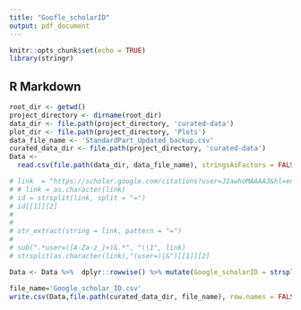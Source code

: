 ```yaml
---
title: "Goofle_scholarID"
output: pdf_document
---
```


```r
knitr::opts_chunk$set(echo = TRUE)
library(stringr)
```

## R Markdown


```r
root_dir <- getwd()
project_directory <- dirname(root_dir)
data_dir <- file.path(project_directory, 'curated-data')
plot_dir <- file.path(project_directory, 'Plots')
data_file_name <- 'StandardPart_Updated_backup.csv'
curated_data_dir <- file.path(project_directory, 'curated-data')
Data <-
  read.csv(file.path(data_dir, data_file_name), stringsAsFactors = FALSE)
```


```r
# link  = "https://scholar.google.com/citations?user=J1awhoMAAAAJ&hl=en"
# # link = as.character(link)
# id = strsplit(link, split = "=")
# id[[1]][2]
# 
# 
# str_extract(string = link, pattern = "=")
# 
# sub(".*user=([A-Za-z_]+)&.*", "\\1", link)
# strsplit(as.character(link),"(user=)|&")[[1]][2]
```

```r
Data <- Data %>%  dplyr::rowwise() %>% mutate(Google_scholarID = strsplit(Google_Scholar_link,"(user=)|&")[[1]][2])

file_name='Google_scholar_ID.csv'
write.csv(Data,file.path(curated_data_dir, file_name), row.names = FALSE)
```


